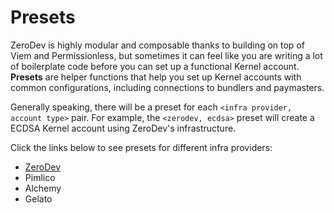 
<VersionWarning version="5.3.x" /> 

# Presets

ZeroDev is highly modular and composable thanks to building on top of Viem and Permissionless, but sometimes it can feel like you are writing a lot of boilerplate code before you can set up a functional Kernel account.  **Presets** are helper functions that help you set up Kernel accounts with common configurations, including connections to bundlers and paymasters.

Generally speaking, there will be a preset for each `<infra provider, account type>` pair.  For example, the `<zerodev, ecdsa>` preset will create a ECDSA Kernel account using ZeroDev's infrastructure.

Click the links below to see presets for different infra providers:

- [ZeroDev](/sdk/v5_3_x/presets/zerodev)
- Pimlico
- Alchemy
- Gelato